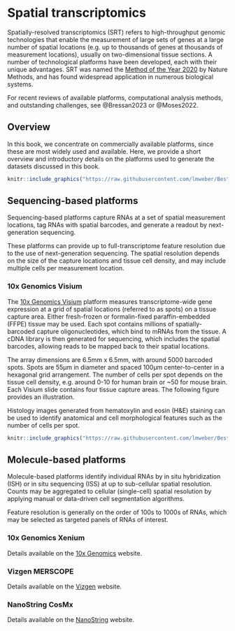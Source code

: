 # Spatial transcriptomics {#sec-spatial-transcriptomics}

Spatially-resolved transcriptomics (SRT) refers to high-throughput genomic technologies that enable the measurement of large sets of genes at a large number of spatial locations (e.g. up to thousands of genes at thousands of measurement locations), usually on two-dimensional tissue sections. A number of technological platforms have been developed, each with their unique advantages. SRT was named the [Method of the Year 2020](https://doi.org/10.1038/s41592-020-01042-x) by Nature Methods, and has found widespread application in numerous biological systems.

For recent reviews of available platforms, computational analysis methods, and outstanding challenges, see @Bressan2023 or @Moses2022.


## Overview

In this book, we concentrate on commercially available platforms, since these are most widely used and available. Here, we provide a short overview and introductory details on the platforms used to generate the datasets discussed in this book.

```r
knitr::include_graphics("https://raw.githubusercontent.com/lmweber/BestPracticesST-resources/main/images/Maynard2020_spatial.png")
```



## Sequencing-based platforms

Sequencing-based platforms capture RNAs at a set of spatial measurement locations, tag RNAs with spatial barcodes, and generate a readout by next-generation sequencing.

These platforms can provide up to full-transcriptome feature resolution due to the use of next-generation sequencing. The spatial resolution depends on the size of the capture locations and tissue cell density, and may include multiple cells per measurement location.


### 10x Genomics Visium

The [10x Genomics Visium](https://www.10xgenomics.com/products/spatial-gene-expression) platform measures transcriptome-wide gene expression at a grid of spatial locations (referred to as spots) on a tissue capture area. Either fresh-frozen or formalin-fixed paraffin-embedded (FFPE) tissue may be used. Each spot contains millions of spatially-barcoded capture oligonucleotides, which bind to mRNAs from the tissue. A cDNA library is then generated for sequencing, which includes the spatial barcodes, allowing reads to be mapped back to their spatial locations.

The array dimensions are 6.5mm x 6.5mm, with around 5000 barcoded spots. Spots are 55µm in diameter and spaced 100µm center-to-center in a hexagonal grid arrangement. The number of cells per spot depends on the tissue cell density, e.g. around 0-10 for human brain or ~50 for mouse brain. Each Visium slide contains four tissue capture areas. The following figure provides an illustration.

Histology images generated from hematoxylin and eosin (H&E) staining can be used to identify anatomical and cell morphological features such as the number of cells per spot.


```r
knitr::include_graphics("https://raw.githubusercontent.com/lmweber/BestPracticesST-resources/main/images/Visium.png")
```



## Molecule-based platforms

Molecule-based platforms identify individual RNAs by in situ hybridization (ISH) or in situ sequencing (ISS) at up to sub-cellular spatial resolution. Counts may be aggregated to cellular (single-cell) spatial resolution by applying manual or data-driven cell segmentation algorithms.

Feature resolution is generally on the order of 100s to 1000s of RNAs, which may be selected as targeted panels of RNAs of interest.


### 10x Genomics Xenium

Details available on the [10x Genomics](https://www.10xgenomics.com/platforms/xenium) website.


### Vizgen MERSCOPE

Details available on the [Vizgen](https://vizgen.com/products/) website.


### NanoString CosMx

Details available on the [NanoString](https://nanostring.com/products/cosmx-spatial-molecular-imager/) website.

